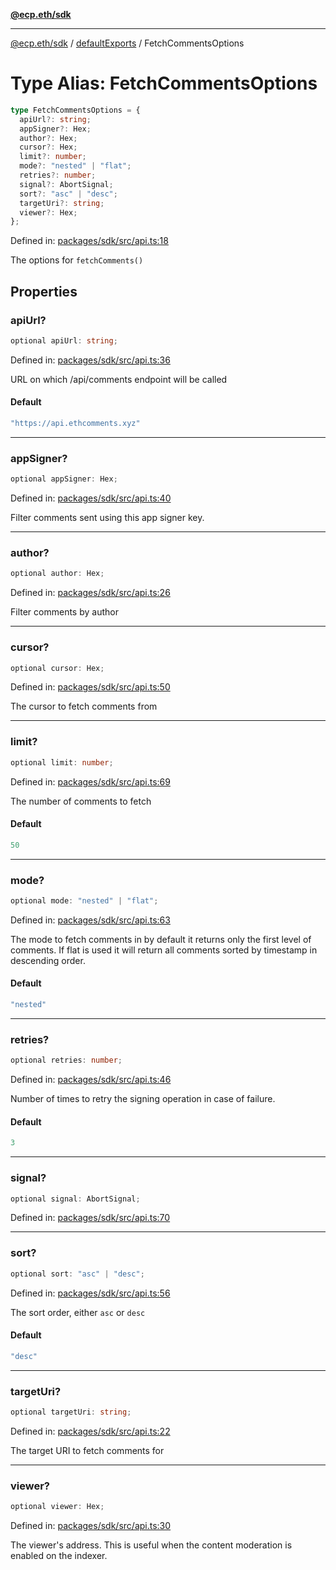 [**@ecp.eth/sdk**](../../index.mdx)

***

[@ecp.eth/sdk](/sdk-reference/index.mdx) / [defaultExports](/sdk-reference/defaultExports/index.mdx) / FetchCommentsOptions

# Type Alias: FetchCommentsOptions

```ts
type FetchCommentsOptions = {
  apiUrl?: string;
  appSigner?: Hex;
  author?: Hex;
  cursor?: Hex;
  limit?: number;
  mode?: "nested" | "flat";
  retries?: number;
  signal?: AbortSignal;
  sort?: "asc" | "desc";
  targetUri?: string;
  viewer?: Hex;
};
```

Defined in: [packages/sdk/src/api.ts:18](https://github.com/ecp-eth/comments-monorepo/blob/main/packages/sdk/src/api.ts#L18)

The options for `fetchComments()`

## Properties

### apiUrl?

```ts
optional apiUrl: string;
```

Defined in: [packages/sdk/src/api.ts:36](https://github.com/ecp-eth/comments-monorepo/blob/main/packages/sdk/src/api.ts#L36)

URL on which /api/comments endpoint will be called

#### Default

```ts
"https://api.ethcomments.xyz"
```

***

### appSigner?

```ts
optional appSigner: Hex;
```

Defined in: [packages/sdk/src/api.ts:40](https://github.com/ecp-eth/comments-monorepo/blob/main/packages/sdk/src/api.ts#L40)

Filter comments sent using this app signer key.

***

### author?

```ts
optional author: Hex;
```

Defined in: [packages/sdk/src/api.ts:26](https://github.com/ecp-eth/comments-monorepo/blob/main/packages/sdk/src/api.ts#L26)

Filter comments by author

***

### cursor?

```ts
optional cursor: Hex;
```

Defined in: [packages/sdk/src/api.ts:50](https://github.com/ecp-eth/comments-monorepo/blob/main/packages/sdk/src/api.ts#L50)

The cursor to fetch comments from

***

### limit?

```ts
optional limit: number;
```

Defined in: [packages/sdk/src/api.ts:69](https://github.com/ecp-eth/comments-monorepo/blob/main/packages/sdk/src/api.ts#L69)

The number of comments to fetch

#### Default

```ts
50
```

***

### mode?

```ts
optional mode: "nested" | "flat";
```

Defined in: [packages/sdk/src/api.ts:63](https://github.com/ecp-eth/comments-monorepo/blob/main/packages/sdk/src/api.ts#L63)

The mode to fetch comments in by default it returns only the first level of comments.
If flat is used it will return all comments sorted by timestamp in descending order.

#### Default

```ts
"nested"
```

***

### retries?

```ts
optional retries: number;
```

Defined in: [packages/sdk/src/api.ts:46](https://github.com/ecp-eth/comments-monorepo/blob/main/packages/sdk/src/api.ts#L46)

Number of times to retry the signing operation in case of failure.

#### Default

```ts
3
```

***

### signal?

```ts
optional signal: AbortSignal;
```

Defined in: [packages/sdk/src/api.ts:70](https://github.com/ecp-eth/comments-monorepo/blob/main/packages/sdk/src/api.ts#L70)

***

### sort?

```ts
optional sort: "asc" | "desc";
```

Defined in: [packages/sdk/src/api.ts:56](https://github.com/ecp-eth/comments-monorepo/blob/main/packages/sdk/src/api.ts#L56)

The sort order, either `asc` or `desc`

#### Default

```ts
"desc"
```

***

### targetUri?

```ts
optional targetUri: string;
```

Defined in: [packages/sdk/src/api.ts:22](https://github.com/ecp-eth/comments-monorepo/blob/main/packages/sdk/src/api.ts#L22)

The target URI to fetch comments for

***

### viewer?

```ts
optional viewer: Hex;
```

Defined in: [packages/sdk/src/api.ts:30](https://github.com/ecp-eth/comments-monorepo/blob/main/packages/sdk/src/api.ts#L30)

The viewer's address. This is useful when the content moderation is enabled on the indexer.
